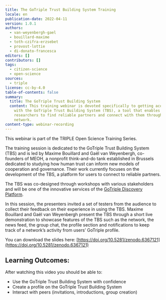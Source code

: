 ```yaml
---
title: The GoTriple Trust Building System Training
locale: en
publication-date: 2022-04-11
version: 1.0.1
authors:
  - van-weyenbergh-gael
  - bouillard-maxime
  - toth-czifra-erzsebet
  - provost-lottie
  - di-donato-francesca
editors: []
contributors: []
tags:
  - citizen-science
  - open-science
sources:
  - triple
license: cc-by-4.0
table-of-contents: false
summary:
  title: The GoTriple Trust Building System
  content: This training webinar is devoted specifically to getting acquainted
    with the GoTriple Trust Building System (TBS), a tool that enables SSH
    researchers to find reliable partners and connect with them through their
    network.
content-type: webinar-recording
---
```

This webinar is part of the TRIPLE Open Science Training Series.

The training session is dedicated to the GoTriple Trust Building System (TBS) and is led by Maxime Bouillard and Gaël van Weyenbergh, co-founders of MEOH, a nonprofit think-and-do tank established in Brussels dedicated to studying how human trust can inform new models of cooperation and governance. Their work currently focuses on the development of the TBS, a platform for users to connect to reliable partners.

The TBS was co-designed through workshops with various stakeholders and will be one of the innovative services of the [GoTriple Discovery Platform](https://www.gotriple.eu/).

In this session, the presenters invited a set of testers from the audience to collect their feedback on their experience in using the TBS. Maxime Bouillard and Gaël van Weyenbergh present the TBS through a short live demonstration to showcase features of the TBS such as the network, the news feed, the group chat, the profile section and notifications to keep track of a network’s activity from users’ GoTriple profile.

You can download the slides here: [https://doi.org/10.5281/zenodo.6367121](https://doi.org/10.5281/zenodo.6367121)

## Learning Outcomes:

After watching this video you should be able to:

* Use the GoTriple Trust Building System with confidence
* Create a profile on the GoTriple Trust Building System
* Interact with peers (invitations, introductions, group creation)

<VideoCard provider="youtube" id="Zc4t_m5MXmY" title="The GoTriple Trust Building System" image="/assets/content/assets/en/resources/hosted/the-gotriple-trust-building-system-training/trust-building-system-png" subtitle="Click here to view" />
